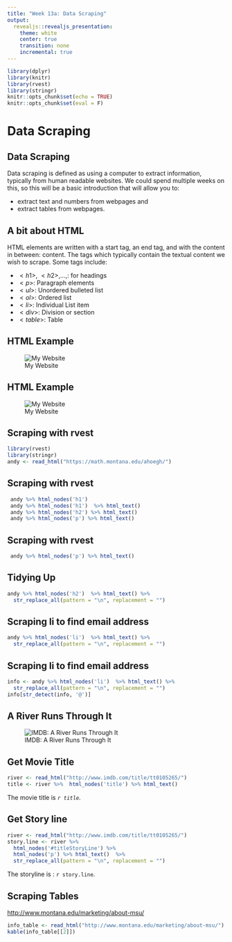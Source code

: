 ```yaml
---
title: "Week 13a: Data Scraping"
output:
  revealjs::revealjs_presentation:
    theme: white
    center: true
    transition: none
    incremental: true
---
```



```r
library(dplyr)
library(knitr)
library(rvest)
library(stringr)
knitr::opts_chunk$set(echo = TRUE)
knitr::opts_chunk$set(eval = F)
```

# Data Scraping

## Data Scraping

Data scraping is defined as using a computer to extract information, typically from human readable websites. We could spend multiple weeks on this, so this will be a basic introduction that will allow you to:

- extract text and numbers from webpages and
- extract tables from webpages.

## A bit about HTML

HTML elements are written with a start tag, an end tag, and with the content in between: <tagname>content</tagname>. The tags which typically contain the textual content we wish to scrape. Some tags include:

- $<h1>$, $<h2>$,…,: for headings
-  $<p>$: Paragraph elements
- $<ul>$: Unordered bulleted list
- $<ol>$: Ordered list
- $<li>$: Individual List item
- $<div>$: Division or section
- $<table>$: Table

## HTML Example

![My Website](andy.png)

## HTML Example

![My Website](andy2.png)


## Scraping with rvest
```r
library(rvest)
library(stringr)
andy <- read_html("https://math.montana.edu/ahoegh/")
```

## Scraping with rvest
```r
 andy %>% html_nodes('h1') 
 andy %>% html_nodes('h1')  %>% html_text()
 andy %>% html_nodes('h2') %>% html_text()
 andy %>% html_nodes('p') %>% html_text()
```

## Scraping with rvest
```r
 andy %>% html_nodes('p') %>% html_text()
```


## Tidying Up
```r
andy %>% html_nodes('h2')  %>% html_text() %>% 
  str_replace_all(pattern = "\n", replacement = "")
```

## Scraping li to find email address
```r
andy %>% html_nodes('li')  %>% html_text() %>% 
  str_replace_all(pattern = "\n", replacement = "")

```


## Scraping li to find email address
```r
info <- andy %>% html_nodes('li')  %>% html_text() %>% 
  str_replace_all(pattern = "\n", replacement = "")
info[str_detect(info, '@')]
```


## A River Runs Through It

![IMDB: A River Runs Through It](river.png)


## Get Movie Title
```r
river <- read_html("http://www.imdb.com/title/tt0105265/")
title <- river %>%  html_nodes('title') %>% html_text()  
```

The movie title is _`r title`._


## Get Story line
```r
river <- read_html("http://www.imdb.com/title/tt0105265/")
story.line <- river %>% 
  html_nodes('#titleStoryLine') %>% 
  html_nodes('p') %>% html_text()  %>%
  str_replace_all(pattern = "\n", replacement = "")
```
The storyline is : `r story.line`.


## Scraping Tables
[http://www.montana.edu/marketing/about-msu/](http://www.montana.edu/marketing/about-msu/)

```r
info_table <- read_html("http://www.montana.edu/marketing/about-msu/") %>% html_nodes('table') %>% html_table() 
kable(info_table[[2]])
```
